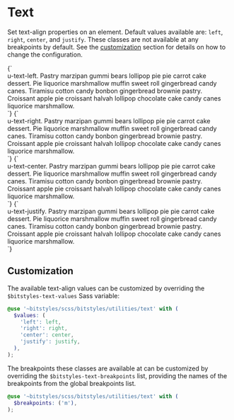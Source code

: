 
<Meta title="Utilities/text" />

# Text

Set text-align properties on an element. Default values available are: `left`, `right`, `center`, and `justify`. These classes are not available at any breakpoints by default. See the [customization](#customization) section for details on how to change the configuration.

<Canvas isColumn>
  <Story name="u-text-left">
    {`
      <div class="u-bg-brand-2 u-padding-m">
        <div class="u-bg-background u-text-left">u-text-left. Pastry marzipan gummi bears lollipop pie pie carrot cake dessert. Pie liquorice marshmallow muffin sweet roll gingerbread candy canes. Tiramisu cotton candy bonbon gingerbread brownie pastry. Croissant apple pie croissant halvah lollipop chocolate cake candy canes liquorice marshmallow.</div>
      </div>
    `}
  </Story>
  <Story name="u-text-right">
    {`
      <div class="u-bg-brand-2 u-padding-m">
        <div class="u-bg-background u-text-right">u-text-right. Pastry marzipan gummi bears lollipop pie pie carrot cake dessert. Pie liquorice marshmallow muffin sweet roll gingerbread candy canes. Tiramisu cotton candy bonbon gingerbread brownie pastry. Croissant apple pie croissant halvah lollipop chocolate cake candy canes liquorice marshmallow.</div>
      </div>
    `}
  </Story>
  <Story name="u-text-center">
    {`
      <div class="u-bg-brand-2 u-padding-m">
        <div class="u-bg-background u-text-center">u-text-center. Pastry marzipan gummi bears lollipop pie pie carrot cake dessert. Pie liquorice marshmallow muffin sweet roll gingerbread candy canes. Tiramisu cotton candy bonbon gingerbread brownie pastry. Croissant apple pie croissant halvah lollipop chocolate cake candy canes liquorice marshmallow.</div>
      </div>
    `}
  </Story>
  <Story name="u-text-justify">
    {`
      <div class="u-bg-brand-2 u-padding-m">
        <div class="u-bg-background u-text-justify">u-text-justify. Pastry marzipan gummi bears lollipop pie pie carrot cake dessert. Pie liquorice marshmallow muffin sweet roll gingerbread candy canes. Tiramisu cotton candy bonbon gingerbread brownie pastry. Croissant apple pie croissant halvah lollipop chocolate cake candy canes liquorice marshmallow.</div>
      </div>
    `}
  </Story>
</Canvas>

## Customization

The available text-align values can be customized by overriding the `$bitstyles-text-values` Sass variable:

```scss
@use '~bitstyles/scss/bitstyles/utilities/text' with (
  $values: (
    'left': left,
    'right': right,
    'center': center,
    'justify': justify,
  ),
);
```

The breakpoints these classes are available at can be customized by overriding the `$bitstyles-text-breakpoints` list, providing the names of the breakpoints from the global breakpoints list.

```scss
@use '~bitstyles/scss/bitstyles/utilities/text' with (
  $breakpoints: ('m'),
);
```
